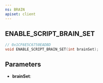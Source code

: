 ```yaml
---
ns: BRAIN
apiset: client
---
```

## ENABLE_SCRIPT_BRAIN_SET

```c
// 0x1CF6E5C6750EADBD
void ENABLE_SCRIPT_BRAIN_SET(int brainSet);
```


## Parameters
* **brainSet**: